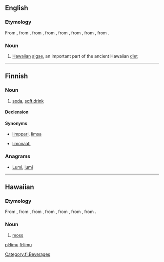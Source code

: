 ==English==

===Etymology===
From {{etyl|haw|en}} {{term|limu|lang=haw}}, from {{etyl|poz-pep-pro|en}} {{recons|rimu|lang=poz-pep-pro}}, from {{etyl|poz-pnp-pro|en}} {{recons|rimu|lang=poz-pnp-pro}}, from {{etyl|poz-pol-pro|en}} {{recons|rimu|lang=poz-pol-pro}}, from {{etyl|poz-oce-pro|en}} {{recons|limut|lang=poz-oce-pro}}, from {{etyl|pqe-pro|en}} {{recons|limut|lang=pqe-pro}}, from {{etyl|poz-cet-pro|en}} {{recons|limut|lang=poz-cet-pro}}, from {{etyl|poz-pro|en}} {{recons|limut|lang=poz-pro}}.

===Noun===
{{en-noun|s|-}}
{{wikipedia}}
# [[Hawaiian]] [[algae]], an important part of the ancient Hawaiian [[diet]]

----

==Finnish==

===Noun===
{{fi-noun}}

# {{context|colloquial|lang=fi}} [[soda]], [[soft drink]]

====Declension====
{{fi-decl-valo|lim|||u}}

====Synonyms====
* {{qualifier|colloquial}} [[limppari]], [[limsa]]
* [[limonaati]]

===Anagrams===
* [[Lumi#Finnish|Lumi]], [[lumi#Finnish|lumi]]

[[Category:fi:Beverages]]

----

==Hawaiian==

===Etymology===
From {{etyl|poz-pep-pro|haw}} {{recons|rimu|lang=poz-pep-pro}}, from {{etyl|poz-pnp-pro|haw}} {{recons|rimu|lang=poz-pnp-pro}}, from {{etyl|poz-pol-pro|haw}} {{recons|rimu|lang=poz-pol-pro}}, from {{etyl|poz-oce-pro|haw}} {{recons|limut|lang=poz-oce-pro}}, from {{etyl|pqe-pro|haw}} {{recons|limut|lang=pqe-pro}}, from {{etyl|poz-cet-pro|haw}} {{recons|limut|lang=poz-cet-pro}}, from {{etyl|poz-pro|haw}} {{recons|limut|lang=poz-pro}}.

===Noun===
{{head|haw|noun}}

# [[moss]] {{gloss|plants of the division Bryophyta}}

[[pl:limu]]
[[fi:limu]]